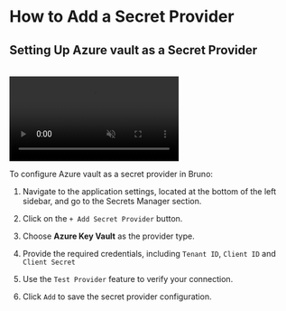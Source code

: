 
# How to Add a Secret Provider<PremiumBadge />

## Setting Up Azure vault as a Secret Provider

<br />

<video controls className="mt-10" muted>
  <source
    src="/screenrecordings/azure_key_vault/azure_adding_provider.mp4"
    type="video/mp4"
  />
  Your browser does not support the video tag.
</video>

<br />

To configure Azure vault as a secret provider in Bruno:


1. Navigate to the application settings, located at the bottom of the left sidebar, and go to the Secrets Manager section.

2. Click on the `+ Add Secret Provider` button.

3. Choose **Azure Key Vault** as the provider type.

5. Provide the required credentials, including `Tenant ID`, `Client ID` and `Client Secret`

6. Use the `Test Provider` feature to verify your connection.

6. Click `Add` to save the secret provider configuration.


<br />
